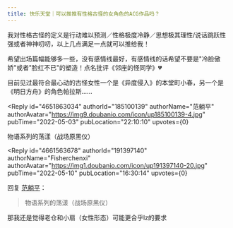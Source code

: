 ```yaml
---
title: 快乐天堂｜可以推推有性格古怪的女角色的ACG作品吗？
---
```



<Forum groupName="动画番剧" groupUrl="https://www.douban.com/group/596353/" archivedAt="2025-05-16T16:32:48.448Z">
  <Post
    id="265652983"
    title="快乐天堂｜可以推推有性格古怪的女角色的ACG作品吗？"
    url="https://www.douban.com/group/topic/265652983/?_spm_id=MjEyMTkwMzgy"
    pubTime="2022-05-12"
    highlightUserId="191397140"
  >
我对性格古怪的定义是行动难以预测／性格极度冷静／思想极其理性/说话跳跃性强或者神神叨叨，以上几点满足一点就可以推给我！

希望出场篇幅能够多一些，没有感情线最好，有感情线的话希望不要是"冷脸傲娇"或者"脸红不已"的塑造！点名批评《邻座的怪同学》💔

目前见过最符合最心动的古怪女性一个是《异度侵入》的本堂町小春，另一个是《明日方舟》的角色帕拉斯......

<Reply
  id="4651863034"
  authorId="185100139"
  authorName="范躺平"
  authorAvatar="https://img9.doubanio.com/icon/up185100139-4.jpg"
  pubTime="2022-05-03"
  pubLocation="22:10:10"
  upvotes={0}
>
物语系列的荡漾（战场原黑仪）
</Reply>

<Reply
  id="4661563678"
  authorId="191397140"
  authorName="Fisherchenxi"
  authorAvatar="https://img1.doubanio.com/icon/up191397140-20.jpg"
  pubTime="2022-05-10"
  pubLocation="16:30:14"
  upvotes={0}
>
回复 [范躺平](https://www.douban.com/people/185100139/)：
 > 物语系列的荡漾（战场原黑仪）

那我还是觉得老仓和小扇（女性形态）可能更合乎lz的要求
</Reply>
  </Post>
</Forum>
